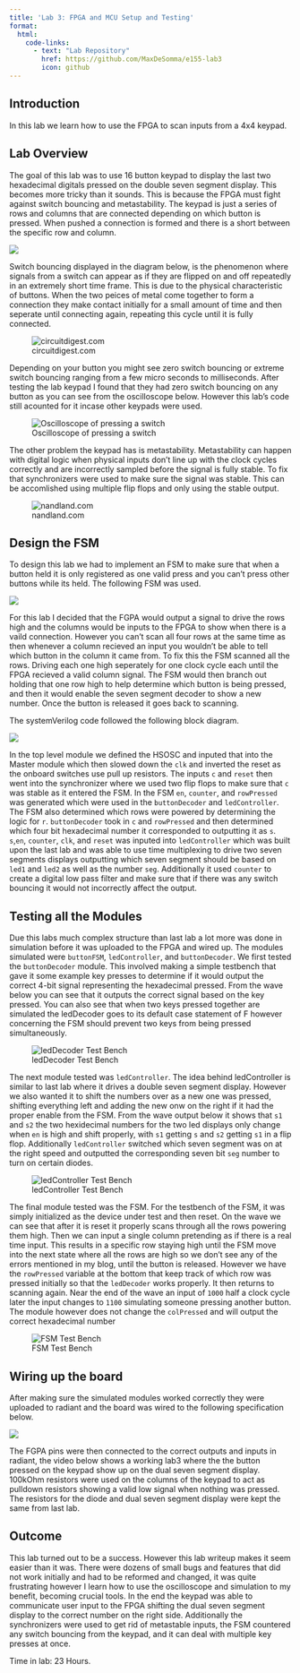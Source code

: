 ```yaml
---
title: 'Lab 3: FPGA and MCU Setup and Testing'
format:
  html: 
    code-links:
      - text: "Lab Repository"
        href: https://github.com/MaxDeSomma/e155-lab3
        icon: github
---
```


## Introduction
In this lab we learn how to use the FPGA to scan inputs from a 4x4 keypad.

## Lab Overview
The goal of this lab was to use 16 button keypad to display the last two hexadecimal digitals pressed on the double seven segment display. This becomes more tricky than it sounds. This is because the FPGA must fight against switch bouncing and metastability. The keypad is just a series of rows and columns that are connected depending on which button is pressed. When pushed a connection is formed and there is a short between the specific row and column. 

![](images/keypad.png)

Switch bouncing displayed in the diagram below, is the phenomenon where signals from a switch can appear as if they are flipped on and off repeatedly in an extremely short time frame. This is due to the physical characteristic of buttons. When the two peices of metal come together to form a connection they make contact initially for a small amount of time and then seperate until connecting again, repeating this cycle until it is fully connected. 

![circuitdigest.com](images/switchBouncing.png)

Depending on your button you might see zero switch bouncing or extreme switch bouncing ranging from a few micro seconds to milliseconds. After testing the lab keypad I found that they had zero switch bouncing on any button as you can see from the oscilloscope below. However this lab's code still acounted for it incase other keypads were used. 

![Oscilloscope of pressing a switch](images/noSwitchBouncing.png)

The other problem the keypad has is metastability. Metastability can happen with digital logic when physical inputs don't line up with the clock cycles correctly and are incorrectly sampled before the signal is fully stable. To fix that synchronizers were used to make sure the signal was stable. This can be accomlished using multiple flip flops and only using the stable output. 

![nandland.com](images/metastability.png)

## Design the FSM
To design this lab we had to implement an FSM to make sure that when a button held it is only registered as one valid press and you can't press other buttons while its held. The following FSM was used.

![](images/fsm.png)

For this lab I decided that the FGPA would output a signal to drive the rows high and the columns would be inputs to the FPGA to show when there is a vaild connection. However you can't scan all four rows at the same time as then whenever a column recieved an input you wouldn't be able to tell which button in the column it came from. To fix this the FSM scanned all the rows. Driving each one high seperately for one clock cycle each until the FPGA recieved a valid column signal. The FSM would then branch out holding that one row high to help determine which button is being pressed, and then it would enable the seven segment decoder to show a new number. Once the button is released it goes back to scanning.

The systemVerilog code followed the following block diagram. 

![](images/lab3BlockDiagram.png)

In the top level module we defined the HSOSC and inputed that into the Master module which then slowed down the `clk` and inverted the reset as the onboard switches use pull up resistors. The inputs `c` and `reset` then went into the synchronizer where we used two flip flops to make sure that `c` was stable as it entered the FSM. In the FSM `en`, `counter`, and `rowPressed` was generated which were used in the `buttonDecoder` and `ledController`. The FSM also determined which rows were powered by determining the logic for `r`. `buttonDecoder` took in `c` and `rowPressed` and then determined which four bit hexadecimal number it corresponded to outputting it as `s`. `s`,`en`, `counter`, `clk`, and `reset` was inputed into `ledController` which was built upon the last lab and was able to use time multiplexing to drive two seven segments displays outputting which seven segment should be based on `led1` and `led2` as well as the number `seg`. Additionally it used `counter` to create a digital low pass filter and make sure that if there was any switch bouncing it would not incorrectly affect the output.

## Testing all the Modules
Due this labs much complex structure than last lab a lot more was done in simulation before it was uploaded to the FPGA and wired up. The modules simulated were `buttonFSM`, `ledController`, and `buttonDecoder`. We first tested the `buttonDecoder` module. This involved making a simple testbench that gave it some example key presses to determine if it would output the correct 4-bit signal representing the hexadecimal pressed. From the wave below you can see that it outputs the correct signal based on the key pressed. You can also see that when two keys pressed together are simulated the ledDecoder goes to its default case statement of F however concerning the FSM should prevent two keys from being pressed simultaneously.

![ledDecoder Test Bench](images/decoderTB.png)

The next module tested was `ledController`. The idea behind ledController is similar to last lab where it drives a double seven segment display. However we also wanted it to shift the numbers over as a new one was pressed, shifting everything left and adding the new onw on the right if it had the proper enable from the FSM. From the wave output below it shows that `s1` and `s2` the two hexidecimal numbers for the two led displays only change when `en` is high and shift properly, with `s1` getting `s` and `s2` getting `s1` in a flip flop. Additionally `ledController` switched which seven segment was on at the right speed and outputted the corresponding seven bit `seg` number to turn on certain diodes.

![ledController Test Bench](images/controllerTB.png)

The final module tested was the FSM. For the testbench of the FSM, it was simply initialized as the device under test and then reset. On the wave we can see that after it is reset it properly scans through all the rows powering them high. Then we can input a single column pretending as if there is a real time input. This results in a specific row staying high until the FSM move into the next state where all the rows are high so we don't see any of the errors mentioned in my blog, until the button is released. However we have the `rowPressed` variable at the bottom that keep track of which row was pressed initially so that the `ledDecoder` works properly. It then returns to scanning again. Near the end of the wave an input of `1000` half a clock cycle later the input changes to `1100` simulating someone pressing another button. The module however does not change the `colPressed` and will output the correct hexadecimal number

![FSM Test Bench](images/fsmTB.png)

## Wiring up the board
After making sure the simulated modules worked correctly they were uploaded to radiant and the board was wired to the following specification below.

![](images/pins.png)

The  FGPA pins were then connected to the correct outputs and inputs in radiant, the video below shows a working lab3 where the the button pressed on the keypad show up on the dual seven segment display. 100kOhm resistors were used on the columns of the keypad to act as pulldown resistors showing a valid low signal when nothing was pressed. The resistors for the diode and dual seven segment display were kept the same from last lab.

## Outcome
This lab turned out to be a success. However this lab writeup makes it seem easier than it was. There were dozens of small bugs and features that did not work initially and had to be reformed and changed, it was quite frustrating however I learn how to use the oscilloscope and simulation to my benefit, becoming crucial tools. In the end the keypad was able to communicate user input to the FPGA shifting the dual seven segment display to the correct number on the right side. Additionally the synchronizers were used to get rid of metastable inputs, the FSM countered any switch bouncing from the keypad, and it can deal with multiple key presses at once. 

Time in lab: 23 Hours. 


